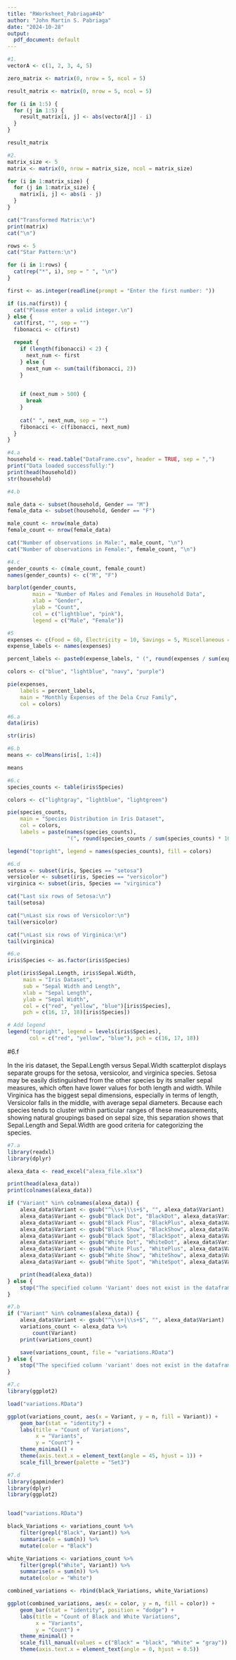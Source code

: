 ```yaml
---
title: "RWorksheet_Pabriaga#4b"
author: "John Martin S. Pabriaga"
date: "2024-10-28"
output:
  pdf_document: default
---
```


```r
#1.
vectorA <- c(1, 2, 3, 4, 5)

zero_matrix <- matrix(0, nrow = 5, ncol = 5)

result_matrix <- matrix(0, nrow = 5, ncol = 5)

for (i in 1:5) {
  for (j in 1:5) {
    result_matrix[i, j] <- abs(vectorA[j] - i)
  }
}

result_matrix
```
```r
#2. 
matrix_size <- 5
matrix <- matrix(0, nrow = matrix_size, ncol = matrix_size)

for (i in 1:matrix_size) {
  for (j in 1:matrix_size) {
    matrix[i, j] <- abs(i - j)
  }
}

cat("Transformed Matrix:\n")
print(matrix)
cat("\n")

rows <- 5
cat("Star Pattern:\n")

for (i in 1:rows) {
  cat(rep("*", i), sep = " ", "\n")
}

```
```r
first <- as.integer(readline(prompt = "Enter the first number: "))

if (is.na(first)) {
  cat("Please enter a valid integer.\n")
} else {
  cat(first, "", sep = "") 
  fibonacci <- c(first)

  repeat {
    if (length(fibonacci) < 2) {
      next_num <- first  
    } else {
      next_num <- sum(tail(fibonacci, 2))  
    }
    

    if (next_num > 500) {
      break
    }
    
    cat(" ", next_num, sep = "") 
    fibonacci <- c(fibonacci, next_num)  
  }
}

```




```r
#4.a
household <- read.table("DataFrame.csv", header = TRUE, sep = ",")
print("Data loaded successfully:")
print(head(household))  
str(household)
```
```r
#4.b

male_data <- subset(household, Gender == "M")
female_data <- subset(household, Gender == "F")

male_count <- nrow(male_data)
female_count <- nrow(female_data)

cat("Number of observations in Male:", male_count, "\n")
cat("Number of observations in Female:", female_count, "\n")

```

```r
#4.c
gender_counts <- c(male_count, female_count)
names(gender_counts) <- c("M", "F")

barplot(gender_counts,
        main = "Number of Males and Females in Household Data",
        xlab = "Gender",
        ylab = "Count",
        col = c("lightblue", "pink"),
        legend = c("Male", "Female"))

```
```r
#5
expenses <- c(Food = 60, Electricity = 10, Savings = 5, Miscellaneous = 25)
expense_labels <- names(expenses)

percent_labels <- paste0(expense_labels, " (", round(expenses / sum(expenses) * 100), "%)")

colors <- c("blue", "lightblue", "navy", "purple")

pie(expenses,
    labels = percent_labels,
    main = "Monthly Expenses of the Dela Cruz Family",
    col = colors)

```
```r
#6.a
data(iris)

str(iris)
```
```r
#6.b
means <- colMeans(iris[, 1:4])

means

```
```r
#6.c
species_counts <- table(iris$Species)

colors <- c("lightgray", "lightblue", "lightgreen")

pie(species_counts,
    main = "Species Distribution in Iris Dataset",
    col = colors,
    labels = paste(names(species_counts), 
                   "(", round(species_counts / sum(species_counts) * 100), "%)", sep = ""))

legend("topright", legend = names(species_counts), fill = colors)

```
```r
#6.d
setosa <- subset(iris, Species == "setosa")
versicolor <- subset(iris, Species == "versicolor")
virginica <- subset(iris, Species == "virginica")

cat("Last six rows of Setosa:\n")
tail(setosa)

cat("\nLast six rows of Versicolor:\n")
tail(versicolor)

cat("\nLast six rows of Virginica:\n")
tail(virginica)

```
```r
#6.e
iris$Species <- as.factor(iris$Species)

plot(iris$Sepal.Length, iris$Sepal.Width,
     main = "Iris Dataset",
     sub = "Sepal Width and Length",
     xlab = "Sepal Length",
     ylab = "Sepal Width",
     col = c("red", "yellow", "blue")[iris$Species],
     pch = c(16, 17, 18)[iris$Species])

# Add legend
legend("topright", legend = levels(iris$Species), 
       col = c("red", "yellow", "blue"), pch = c(16, 17, 18))

```

#6.f

In the iris dataset, the Sepal.Length versus Sepal.Width scatterplot displays 
separate groups for the setosa, versicolor, and virginica species. Setosa may
be easily distinguished from the other species by its smaller sepal measures,
which often have lower values for both length and width. While Virginica has 
the biggest sepal dimensions, especially in terms of length, Versicolor falls
in the middle, with average sepal diameters. Because each species tends to 
cluster within particular ranges of these measurements, showing natural 
groupings based on sepal size, this separation shows that Sepal.Length and
Sepal.Width are good criteria for categorizing the species.

```r
#7.a
library(readxl)  
library(dplyr)  

alexa_data <- read_excel("alexa_file.xlsx")  

print(head(alexa_data))
print(colnames(alexa_data))

if ("Variant" %in% colnames(alexa_data)) { 
    alexa_data$Variant <- gsub("^\\s+|\\s+$", "", alexa_data$Variant)  
    alexa_data$Variant <- gsub("Black Dot", "BlackDot", alexa_data$Variant)
    alexa_data$Variant <- gsub("Black Plus", "BlackPlus", alexa_data$Variant)
    alexa_data$Variant <- gsub("Black Show", "BlackShow", alexa_data$Variant)
    alexa_data$Variant <- gsub("Black Spot", "BlackSpot", alexa_data$Variant)
    alexa_data$Variant <- gsub("White Dot", "WhiteDot", alexa_data$Variant)
    alexa_data$Variant <- gsub("White Plus", "WhitePlus", alexa_data$Variant)
    alexa_data$Variant <- gsub("White Show", "WhiteShow", alexa_data$Variant)
    alexa_data$Variant <- gsub("White Spot", "WhiteSpot", alexa_data$Variant)

    print(head(alexa_data))
} else {
    stop("The specified column 'Variant' does not exist in the dataframe.")
}

```

```r
#7.b
if ("Variant" %in% colnames(alexa_data)) {  
    alexa_data$Variant <- gsub("^\\s+|\\s+$", "", alexa_data$Variant)  
    variations_count <- alexa_data %>%
        count(Variant)  
    print(variations_count)

    save(variations_count, file = "variations.RData")  
} else {
    stop("The specified column 'variant' does not exist in the dataframe.")
}
```
```r
#7.c
library(ggplot2)

load("variations.RData")  

ggplot(variations_count, aes(x = Variant, y = n, fill = Variant)) +
    geom_bar(stat = "identity") + 
    labs(title = "Count of Variations", 
         x = "Variants", 
         y = "Count") +
    theme_minimal() + 
    theme(axis.text.x = element_text(angle = 45, hjust = 1)) +  
    scale_fill_brewer(palette = "Set3")  

```
```r
#7.d
library(gapminder) 
library(dplyr)     
library(ggplot2)   


load("variations.RData") 

black_Variations <- variations_count %>%
    filter(grepl("Black", Variant)) %>%
    summarise(n = sum(n)) %>%
    mutate(color = "Black")  

white_Variations <- variations_count %>%
    filter(grepl("White", Variant)) %>%
    summarise(n = sum(n)) %>%
    mutate(color = "White") 

combined_variations <- rbind(black_Variations, white_Variations)

ggplot(combined_variations, aes(x = color, y = n, fill = color)) +
    geom_bar(stat = "identity", position = "dodge") +  
    labs(title = "Count of Black and White Variations", 
         x = "Variants", 
         y = "Count") +
    theme_minimal() + 
    scale_fill_manual(values = c("Black" = "black", "White" = "gray")) + 
    theme(axis.text.x = element_text(angle = 0, hjust = 0.5))  

```
